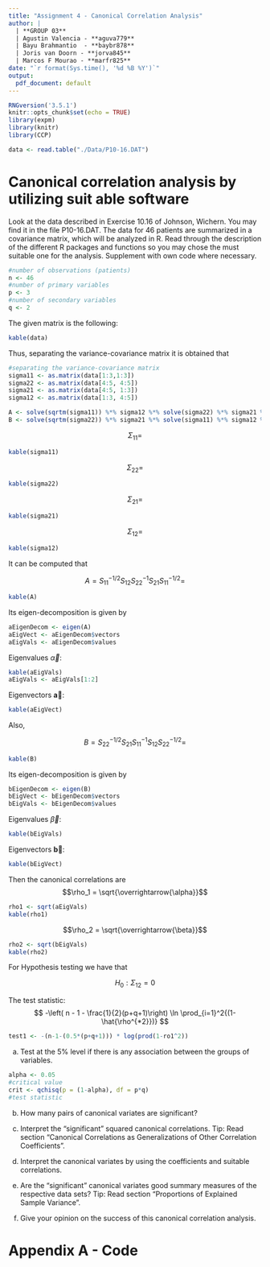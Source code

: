 ```yaml
---
title: "Assignment 4 - Canonical Correlation Analysis"
author: |
  | **GROUP 03**
  | Agustin Valencia - **aguva779**
  | Bayu Brahmantio  - **baybr878**
  | Joris van Doorn - **jorva845**
  | Marcos F Mourao - **marfr825**
date: "`r format(Sys.time(), '%d %B %Y')`"
output:
  pdf_document: default
---
```


```r
RNGversion('3.5.1')
knitr::opts_chunk$set(echo = TRUE)
library(expm)
library(knitr)
library(CCP)
```

```r
data <- read.table("./Data/P10-16.DAT")
```

# Canonical correlation analysis by utilizing suit able software

Look at the data described in Exercise 10.16 of Johnson, Wichern. You may find it in the file P10-16.DAT. The data for 46 patients are summarized in a covariance matrix, which will be analyzed in R. Read through the description of the different R packages and functions so you may chose the must suitable one for the analysis. Supplement with own code where necessary.

```r
#number of observations (patients)
n <- 46
#number of primary variables
p <- 3
#number of secondary variables
q <- 2
```

The given matrix is the following: 

```r
kable(data)
```

Thus, separating the variance-covariance matrix it is obtained that

```r
#separating the variance-covariance matrix
sigma11 <- as.matrix(data[1:3,1:3])
sigma22 <- as.matrix(data[4:5, 4:5])
sigma21 <- as.matrix(data[4:5, 1:3])
sigma12 <- as.matrix(data[1:3, 4:5])

A <- solve(sqrtm(sigma11)) %*% sigma12 %*% solve(sigma22) %*% sigma21 %*% solve(sqrtm(sigma11))
B <- solve(sqrtm(sigma22)) %*% sigma21 %*% solve(sigma11) %*% sigma12 %*% solve(sqrtm(sigma22))

```

$$\Sigma_{11} =$$
```r
kable(sigma11)
```

$$\Sigma_{22} =$$
```r
kable(sigma22)
```

$$\Sigma_{21} =$$
```r
kable(sigma21)
```

$$\Sigma_{12} =$$
```r
kable(sigma12)
```

It can be computed that

$$A = S_{11}^{-1/2}S_{12}S_{22}^{-1}S_{21}S_{11}^{-1/2} = $$
```r
kable(A)
```

Its eigen-decomposition is given by

```r
aEigenDecom <- eigen(A)
aEigVect <- aEigenDecom$vectors
aEigVals <- aEigenDecom$values
```

Eigenvalues $\overrightarrow{\alpha}$:
```r
kable(aEigVals)
aEigVals <- aEigVals[1:2]
```

Eigenvectors $\mathbf{\overrightarrow{a}}$:
```r
kable(aEigVect)
```

Also, 

$$B = S_{22}^{-1/2}S_{21}S_{11}^{-1}S_{12}S_{22}^{-1/2} = $$

```r
kable(B)
```

Its eigen-decomposition is given by

```r
bEigenDecom <- eigen(B)
bEigVect <- bEigenDecom$vectors
bEigVals <- bEigenDecom$values
```

Eigenvalues $\overrightarrow{\beta}$:
```r
kable(bEigVals)
```

Eigenvectors $\mathbf{\overrightarrow{b}}$:
```r
kable(bEigVect)
```

Then the canonical correlations are
$$\rho_1 = \sqrt{\overrightarrow{\alpha}}$$
```r
rho1 <- sqrt(aEigVals)
kable(rho1)
```

$$\rho_2 = \sqrt{\overrightarrow{\beta}}$$
```r
rho2 <- sqrt(bEigVals)
kable(rho2)
```

For Hypothesis testing we have that

$$H_0 : \Sigma_{12} = 0 $$






The test statistic:
$$ -\left( n - 1 - \frac{1}{2}(p+q+1)\right) \ln \prod_{i=1}^2{(1-\hat{\rho^{*2}})} $$

```r
test1 <- -(n-1-(0.5*(p+q+1))) * log(prod(1-ro1^2))
```
















a) Test at the 5% level if there is any association between the groups of variables.

```r
alpha <- 0.05
#critical value
crit <- qchisq(p = (1-alpha), df = p*q)
#test statistic

```


b) How many pairs of canonical variates are significant?

c) Interpret the "significant" squared canonical correlations.
Tip: Read section "Canonical Correlations as Generalizations of Other Correlation Coefficients".

d) Interpret the canonical variates by using the coefficients and suitable correlations.

e) Are the "significant" canonical variates good summary measures of the respective data sets?
Tip: Read section "Proportions of Explained Sample Variance".

f) Give your opinion on the success of this canonical correlation analysis.







\newpage
# Appendix A - Code

```r
```
